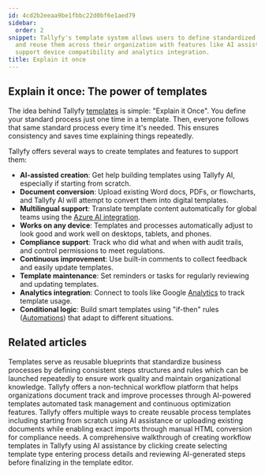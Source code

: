 ```yaml
---
id: 4cd2b2eeaa9be1fbbc22d0bf6e1aed79
sidebar:
  order: 2
snippet: Tallyfy's template system allows users to define standardized processes once
  and reuse them across their organization with features like AI assistance multilingual
  support device compatibility and analytics integration.
title: Explain it once
---
```


## Explain it once: The power of templates

The idea behind Tallyfy [templates](/products/pro/documenting/templates/) is simple: "Explain it Once". You define your standard process just one time in a template. Then, everyone follows that same standard process every time it's needed. This ensures consistency and saves time explaining things repeatedly.

Tallyfy offers several ways to create templates and features to support them:

<lite-vimeo videoid="903080351"></lite-vimeo>

*   **AI-assisted creation**: Get help building templates using Tallyfy AI, especially if starting from scratch.
*   **Document conversion**: Upload existing Word docs, PDFs, or flowcharts, and Tallyfy AI will attempt to convert them into digital templates.
*   **Multilingual support**: Translate template content automatically for global teams using the [Azure AI integration](/products/pro/integrations/azure-translation/).
*   **Works on any device**: Templates and processes automatically adjust to look good and work well on desktops, tablets, and phones.
*   **Compliance support**: Track who did what and when with audit trails, and control permissions to meet regulations.
*   **Continuous improvement**: Use built-in comments to collect feedback and easily update templates.
*   **Template maintenance**: Set reminders or tasks for regularly reviewing and updating templates.
*   **Analytics integration**: Connect to tools like Google [Analytics](/products/pro/integrations/analytics/) to track template usage.
*   **Conditional logic**: Build smart templates using "if-then" rules ([Automations](/products/pro/documenting/templates/automations/)) that adapt to different situations.


## Related articles
<CardGrid>
<LinkTitleCard header="<b>Documenting > Templates</b>" href="/products/pro/documenting/templates/" > Templates serve as reusable blueprints that standardize business processes by defining consistent steps structures and rules which can be launched repeatedly to ensure work quality and maintain organizational knowledge. </LinkTitleCard>
<LinkTitleCard header="<b>Introduction</b>" href="/products/pro/" > Tallyfy offers a non-technical workflow platform that helps organizations document track and improve processes through AI-powered templates automated task management and continuous optimization features. </LinkTitleCard>
<LinkTitleCard header="<b>Templates > Create a template</b>" href="/products/pro/documenting/templates/create-template/" > Tallyfy offers multiple ways to create reusable process templates including starting from scratch using AI assistance or uploading existing documents while enabling exact imports through manual HTML conversion for compliance needs. </LinkTitleCard>
<LinkTitleCard header="<b>Tutorials > Create your first template</b>" href="/products/pro/tutorials/your-first-template/" > A comprehensive walkthrough of creating workflow templates in Tallyfy using AI assistance by clicking create selecting template type entering process details and reviewing AI-generated steps before finalizing in the template editor. </LinkTitleCard>
</CardGrid>